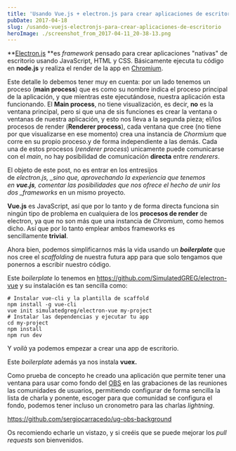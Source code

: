 ```yaml
---
title: 'Usando Vue.js + electron.js para crear aplicaciones de escritorio'
pubDate: 2017-04-18
slug: /usando-vuejs-electronjs-para-crear-aplicaciones-de-escritorio
heroImage: ./screenshot_from_2017-04-11_20-38-13.png
---
```


**[Electron.js](https://electron.atom.io/) **es *framework* pensado para crear aplicaciones "nativas" de escritorio usando JavaScript, HTML y CSS. Básicamente ejecuta tu código en **node.js** y realiza el render de la app en [Chromium](https://www.chromium.org/).

Este detalle lo debemos tener muy en cuenta: por un lado tenemos un proceso (**main process**) que es como su nombre indica el proceso principal de la aplicación, y que mientras este ejecutándose, nuestra aplicación esta funcionando. El **Main process**, no tiene visualización, es decir, **no** es la ventana principal, pero si que una de sis funciones es crear la ventana o ventanas de nuestra aplicación, y esto nos lleva a la segunda pieza; el/los procesos de render (**Renderer process**), cada ventana que cree (no tiene por que visualizarse en ese momento) crea una instancia de *Chormium* que corre en su propio proceso.y de forma independiente a las demás. Cada una de estos procesos (_renderer process_) unicamente puede comunicarse con el _main_, no hay posibilidad de comunicación **directa** entre *renderers*.

El objeto de este post, no es entrar en los entresijos de *electron.js, _sino que, aprovechando la experiencia que tenemos en **vue.js**, comentar las posibilidades que nos ofrece el hecho de unir los dos \_frameworks* en un mismo proyecto.

**Vue.js** es JavaScript, así que por lo tanto y de forma directa funciona sin ningún tipo de problema en cualquiera de los **procesos de render** de electron, ya que no son más que una instancia de *Chromium*, como hemos dicho. Así que por lo tanto emplear ambos frameworks es sencillamente **trivial**.

Ahora bien, podemos simplificarnos más la vida usando un **_boilerplate_** que nos cree el *scaffolding* de nuestra futura app para que solo tengamos que ponernos a escribir nuestro código.

Este *boilerplate* lo tenemos en https://github.com/SimulatedGREG/electron-vue y su instalación es tan sencilla como:

```
# Instalar vue-cli y la plantilla de scaffold
npm install -g vue-cli
vue init simulatedgreg/electron-vue my-project
# Instalar las dependencias y ejecutar tu app
cd my-project
npm install
npm run dev
```

Y *voilà* ya podemos empezar a crear una app de escritorio.

Este *boilerplate* además ya nos instala **vuex.**

Como prueba de concepto he creado una aplicación que permite tener una ventana para usar como fondo del [OBS](https://obsproject.com/) en las grabaciones de las reuniones las comunidades de usuarios, permitiendo configurar de forma sencilla la lista de charla y ponente, escoger para que comunidad se configura el fondo, podemos tener incluso un cronometro para las charlas *lightning*.

https://github.com/sergiocarracedo/ug-obs-background

Os recomiendo echarle un vistazo, y si creéis que se puede mejorar los *pull requests* son bienvenidos.
